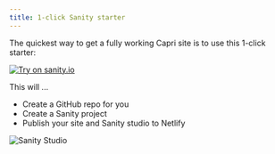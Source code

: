 ```yaml
---
title: 1-click Sanity starter
---
```


The quickest way to get a fully working Capri site is to use this 1-click starter:

[![Try on sanity.io](/sanity.svg)](https://www.sanity.io/create?template=capri-js%2Fsanity-template-capri-react)

This will ...

- Create a GitHub repo for you
- Create a Sanity project
- Publish your site and Sanity studio to Netlify

![Sanity Studio](/sanity-studio.jpg)

